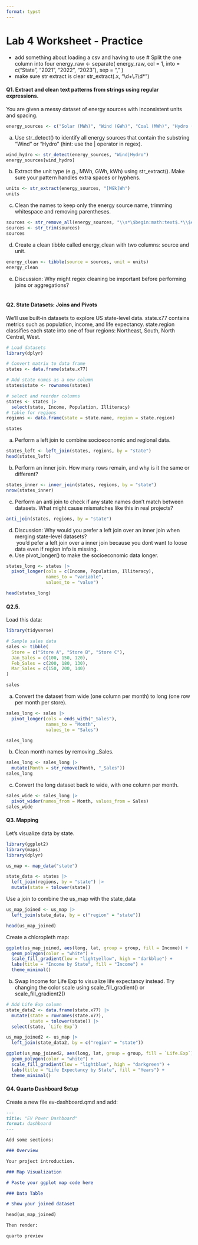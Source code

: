```yaml
---
format: typst
---
```


# Lab 4 Worksheet - Practice

-   add something about loading a csv and having to use \# Split the one column into four energy_raw \<- separate( energy_raw, col = 1, into = c("State", "2021", "2022", "2023"), sep = "," )
-   make sure str extract is clear str_extract(.x, "\\d+\\.?\\d\*")

#### Q1. Extract and clean text patterns from strings using regular expressions.

You are given a messy dataset of energy sources with inconsistent units and spacing.

```r
energy_sources <- c("Solar (MWh)", "Wind (GWh)", "Coal (MWh)", "Hydro (kWh)")
```

a.  Use str_detect() to identify all energy sources that contain the substring "Wind" or "Hydro" (hint: use the \| operator in regex).

```r
wind_hydro <- str_detect(energy_sources, "Wind|Hydro")
energy_sources[wind_hydro]
```

b.  Extract the unit type (e.g., MWh, GWh, kWh) using str_extract(). Make sure your pattern handles extra spaces or hyphens.

```r
units <- str_extract(energy_sources, "[MGk]Wh")
units
```

c.  Clean the names to keep only the energy source name, trimming whitespace and removing parentheses.

```r
sources <- str_remove_all(energy_sources, "\\s*\$begin:math:text$.*\\$end:math:text$")
sources <- str_trim(sources)
sources
```

d.  Create a clean tibble called energy_clean with two columns: source and unit.

```r
energy_clean <- tibble(source = sources, unit = units)
energy_clean
```

e.  Discussion: Why might regex cleaning be important before performing joins or aggregations?\
    \

#### Q2. State Datasets: Joins and Pivots

We’ll use built-in datasets to explore US state-level data. state.x77 contains metrics such as population, income, and life expectancy. state.region classifies each state into one of four regions: Northeast, South, North Central, West.

```r
# Load datasets
library(dplyr)

# Convert matrix to data frame
states <- data.frame(state.x77)

# Add state names as a new column
states$state <- rownames(states)

# select and reorder columns
states <- states |>
  select(state, Income, Population, Illiteracy)
# table for regions
regions <- data.frame(state = state.name, region = state.region)

states

```

a.  Perform a left join to combine socioeconomic and regional data.

```r
states_left <- left_join(states, regions, by = "state")
head(states_left)
```

b.  Perform an inner join. How many rows remain, and why is it the same or different?

```r
states_inner <- inner_join(states, regions, by = "state")
nrow(states_inner)
```

c.  Perform an anti join to check if any state names don’t match between datasets. What might cause mismatches like this in real projects?

```r
anti_join(states, regions, by = "state")
```

d.  Discussion: Why would you prefer a left join over an inner join when merging state-level datasets?\
     you'd pefer a left join over a inner join because you dont want to loose data even if region info is missing.
e.  Use pivot_longer() to make the socioeconomic data longer.\

```r
states_long <- states |>
  pivot_longer(cols = c(Income, Population, Illiteracy),
               names_to = "variable",
               values_to = "value")

head(states_long)
```

#### Q2.5.

Load this data:

```r
library(tidyverse)

# Sample sales data
sales <- tibble(
  Store = c("Store A", "Store B", "Store C"),
  Jan_Sales = c(100, 150, 120),
  Feb_Sales = c(200, 180, 130),
  Mar_Sales = c(150, 200, 140)
)

sales
```

a.  Convert the dataset from wide (one column per month) to long (one row per month per store).

```r
sales_long <- sales |>
  pivot_longer(cols = ends_with("_Sales"),
               names_to = "Month",
               values_to = "Sales")

sales_long
```

b.  Clean month names by removing \_Sales.

```r
sales_long <- sales_long |>
  mutate(Month = str_remove(Month, "_Sales"))
sales_long
```

c.  Convert the long dataset back to wide, with one column per month.

```r
sales_wide <- sales_long |>
  pivot_wider(names_from = Month, values_from = Sales)
sales_wide
```

#### Q3. Mapping

Let's visualize data by state.

```r
library(ggplot2)
library(maps)
library(dplyr)

us_map <- map_data("state")

state_data <- states |>
  left_join(regions, by = "state") |>
  mutate(state = tolower(state))

```

Use a join to combine the us_map with the state_data

```r
us_map_joined <- us_map |>
  left_join(state_data, by = c("region" = "state"))

head(us_map_joined)
```

Create a chloropleth map:

```r
ggplot(us_map_joined, aes(long, lat, group = group, fill = Income)) +
  geom_polygon(color = "white") +
  scale_fill_gradient(low = "lightyellow", high = "darkblue") +
  labs(title = "Income by State", fill = "Income") +
  theme_minimal()
```

b.  Swap Income for Life Exp to visualize life expectancy instead. Try changing the color scale using scale_fill_gradient() or scale_fill_gradient2()

```r
# Add Life Exp column
state_data2 <- data.frame(state.x77) |>
  mutate(state = rownames(state.x77),
         state = tolower(state)) |>
  select(state, `Life Exp`)

us_map_joined2 <- us_map |>
  left_join(state_data2, by = c("region" = "state"))

ggplot(us_map_joined2, aes(long, lat, group = group, fill = `Life.Exp`)) +
  geom_polygon(color = "white") +
  scale_fill_gradient(low = "lightblue", high = "darkgreen") +
  labs(title = "Life Expectancy by State", fill = "Years") +
  theme_minimal()
```

#### Q4. Quarto Dashboard Setup

Create a new file ev-dashboard.qmd and add:

```markdown

---
title: "EV Power Dashboard"
format: dashboard
---

Add some sections:

### Overview

Your project introduction.

### Map Visualization

# Paste your ggplot map code here

### Data Table

# Show your joined dataset

head(us_map_joined)

Then render:

quarto preview

```